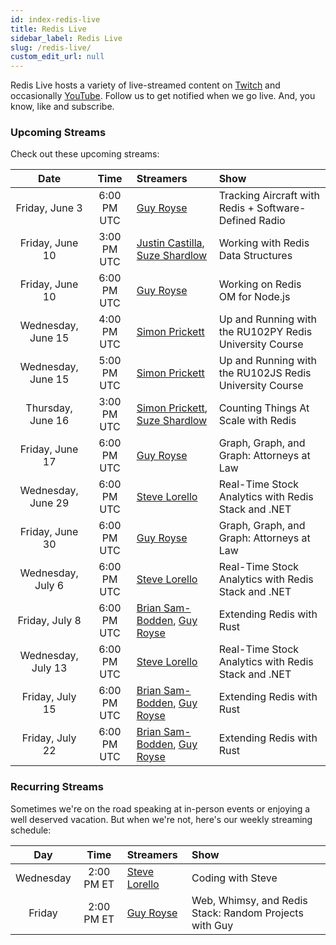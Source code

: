 ```yaml
---
id: index-redis-live
title: Redis Live
sidebar_label: Redis Live
slug: /redis-live/
custom_edit_url: null
---
```


Redis Live hosts a variety of live-streamed content on [Twitch](https://www.twitch.tv/redisinc) and occasionally [YouTube](https://www.youtube.com/redisinc). Follow us to get notified when we go live. And, you know, like and subscribe.

### Upcoming Streams

Check out these upcoming streams:

| Date               | Time         | Streamers                                        | Show                                                   |
|:------------------:|:------------:|:-------------------------------------------------|:-------------------------------------------------------|
| Friday, June 3     | 6:00 PM UTC  | [Guy Royse][guy]                                 | Tracking Aircraft with Redis + Software-Defined Radio  |
| Friday, June 10    | 3:00 PM UTC  | [Justin Castilla][justin], [Suze Shardlow][suze] | Working with Redis Data Structures                     |
| Friday, June 10    | 6:00 PM UTC  | [Guy Royse][guy]                                 | Working on Redis OM for Node.js                        |
| Wednesday, June 15 | 4:00 PM UTC  | [Simon Prickett][simon]                          | Up and Running with the RU102PY Redis University Course|
| Wednesday, June 15 | 5:00 PM UTC  | [Simon Prickett][simon]                          | Up and Running with the RU102JS Redis University Course|
| Thursday, June 16  | 3:00 PM UTC  | [Simon Prickett][simon], [Suze Shardlow][suze]   | Counting Things At Scale with Redis                    |
| Friday, June 17    | 6:00 PM UTC  | [Guy Royse][guy]                                 | Graph, Graph, and Graph: Attorneys at Law              |
| Wednesday, June 29 | 6:00 PM UTC  | [Steve Lorello][steve]                           | Real-Time Stock Analytics with Redis Stack and .NET    |
| Friday, June 30    | 6:00 PM UTC  | [Guy Royse][guy]                                 | Graph, Graph, and Graph: Attorneys at Law              |
| Wednesday, July 6  | 6:00 PM UTC  | [Steve Lorello][steve]                           | Real-Time Stock Analytics with Redis Stack and .NET    |
| Friday, July 8     | 6:00 PM UTC  | [Brian Sam-Bodden][brian], [Guy Royse][guy]      | Extending Redis with Rust                              |
| Wednesday, July 13 | 6:00 PM UTC  | [Steve Lorello][steve]                           | Real-Time Stock Analytics with Redis Stack and .NET    |
| Friday, July 15    | 6:00 PM UTC  | [Brian Sam-Bodden][brian], [Guy Royse][guy]      | Extending Redis with Rust                              |
| Friday, July 22    | 6:00 PM UTC  | [Brian Sam-Bodden][brian], [Guy Royse][guy]      | Extending Redis with Rust                              |


### Recurring Streams

Sometimes we're on the road speaking at in-person events or enjoying a well deserved vacation. But when we're not, here's our weekly streaming schedule:

| Day       | Time        | Streamers              | Show                                                   |
|:---------:|:-----------:|:-----------------------|:-------------------------------------------------------|
| Wednesday | 2:00 PM ET  | [Steve Lorello][steve] | Coding with Steve                                      |
| Friday    | 2:00 PM ET  | [Guy Royse][guy]       | Web, Whimsy, and Redis Stack: Random Projects with Guy |

<!-- Links -->

[brian]: https://twitter.com/bsbodden
[guy]: https://twitter.com/guyroyse
[justin]: https://twitter.com/JustCastilla
[simon]: https://twitter.com/simon_prickett
[steve]: https://twitter.com/slorello
[suze]: https://twitter.com/SuzeShardlow
